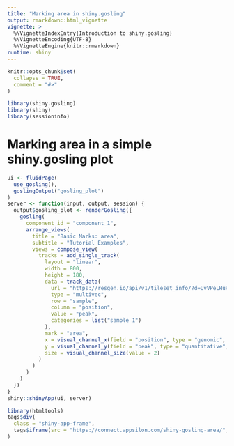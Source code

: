 ```yaml
---
title: "Marking area in shiny.gosling"
output: rmarkdown::html_vignette
vignette: >
  %\VignetteIndexEntry{Introduction to shiny.gosling}
  %\VignetteEncoding{UTF-8}
  %\VignetteEngine{knitr::rmarkdown}
runtime: shiny
---
```


```r
knitr::opts_chunk$set(
  collapse = TRUE,
  comment = "#>"
)
```

```r
library(shiny.gosling)
library(shiny)
library(sessioninfo)
```

# Marking area in a simple shiny.gosling plot

```r
ui <- fluidPage(
  use_gosling(),
  goslingOutput("gosling_plot")
)
server <- function(input, output, session) {
  output$gosling_plot <- renderGosling({
    gosling(
      component_id = "component_1",
      arrange_views(
        title = "Basic Marks: area",
        subtitle = "Tutorial Examples",
        views = compose_view(
          tracks = add_single_track(
            layout = "linear",
            width = 800,
            height = 180,
            data = track_data(
              url = "https://resgen.io/api/v1/tileset_info/?d=UvVPeLHuRDiYA3qwFlm7xQ",
              type = "multivec",
              row = "sample",
              column = "position",
              value = "peak",
              categories = list("sample 1")
            ),
            mark = "area",
            x = visual_channel_x(field = "position", type = "genomic", axis = "bottom"),
            y = visual_channel_y(field = "peak", type = "quantitative", axis = "right"),
            size = visual_channel_size(value = 2)
          )
        )
      )
    )
  })
}
shiny::shinyApp(ui, server)
```

```r
library(htmltools)
tags$div(
  class = "shiny-app-frame",
  tags$iframe(src = "https://connect.appsilon.com/shiny-gosling-area/", width = 950, height = 350)
)
```
